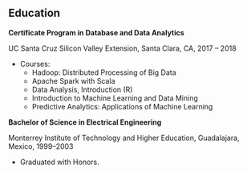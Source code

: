 ## Education

**Certificate Program in Database and Data Analytics**

UC Santa Cruz Silicon Valley Extension, Santa Clara, CA, 2017 – 2018

* Courses:
    + Hadoop: Distributed Processing of Big Data
    + Apache Spark with Scala
    + Data Analysis, Introduction (R)
    + Introduction to Machine Learning and Data Mining
    + Predictive Analytics: Applications of Machine Learning

**Bachelor of Science in Electrical Engineering**

Monterrey Institute of Technology and Higher Education, Guadalajara, Mexico, 1999–2003

  * Graduated with Honors.

